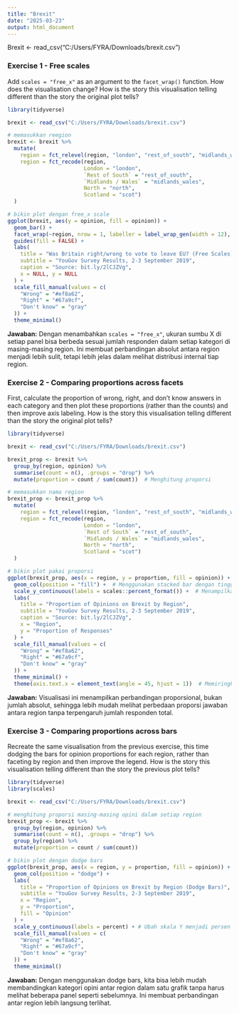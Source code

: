 ---
title: "Brexit"
date: "2025-03-23"
output: html_document
---

Brexit <- read_csv("C:/Users/FYRA/Downloads/brexit.csv")

### Exercise 1 - Free scales
Add `scales = "free_x"` as an argument to the `facet_wrap()` function. How does the visualisation change? How is the story this visualisation telling different than the story the original plot tells?

```{r}
library(tidyverse)

brexit <- read_csv("C:/Users/FYRA/Downloads/brexit.csv")

# memasukkan reegion
brexit <- brexit %>%
  mutate(
    region = fct_relevel(region, "london", "rest_of_south", "midlands_wales", "north", "scot"),
    region = fct_recode(region, 
                        London = "london", 
                        `Rest of South` = "rest_of_south", 
                        `Midlands / Wales` = "midlands_wales", 
                        North = "north", 
                        Scotland = "scot")
  )

# bikin plot dengan free_x scale
ggplot(brexit, aes(y = opinion, fill = opinion)) +
  geom_bar() +
  facet_wrap(~region, nrow = 1, labeller = label_wrap_gen(width = 12), scales = "free_x") +  # Adding scales = "free_x"
  guides(fill = FALSE) +
  labs(
    title = "Was Britain right/wrong to vote to leave EU? (Free Scales)",
    subtitle = "YouGov Survey Results, 2-3 September 2019",
    caption = "Source: bit.ly/2lCJZVg",
    x = NULL, y = NULL
  ) +
  scale_fill_manual(values = c(
    "Wrong" = "#ef8a62",
    "Right" = "#67a9cf",
    "Don't know" = "gray"
  )) +
  theme_minimal()
```

**Jawaban:** Dengan menambahkan `scales = "free_x"`, ukuran sumbu X di setiap panel bisa berbeda sesuai jumlah responden dalam setiap kategori di masing-masing region. Ini membuat perbandingan absolut antara region menjadi lebih sulit, tetapi lebih jelas dalam melihat distribusi internal tiap region.

### Exercise 2 - Comparing proportions across facets
First, calculate the proportion of wrong, right, and don't know answers in each category and then plot these proportions (rather than the counts) and then improve axis labeling. How is the story this visualisation telling different than the story the original plot tells?

```{r}
library(tidyverse)

brexit <- read_csv("C:/Users/FYRA/Downloads/brexit.csv")

brexit_prop <- brexit %>%
  group_by(region, opinion) %>%
  summarise(count = n(), .groups = "drop") %>%
  mutate(proportion = count / sum(count))  # Menghitung proporsi

# memasukkan nama region
brexit_prop <- brexit_prop %>%
  mutate(
    region = fct_relevel(region, "london", "rest_of_south", "midlands_wales", "north", "scot"),
    region = fct_recode(region, 
                        London = "london", 
                        `Rest of South` = "rest_of_south", 
                        `Midlands / Wales` = "midlands_wales", 
                        North = "north", 
                        Scotland = "scot")
  )

# bikin plot pakai proporsi
ggplot(brexit_prop, aes(x = region, y = proportion, fill = opinion)) +
  geom_col(position = "fill") +  # Menggunakan stacked bar dengan tinggi 1
  scale_y_continuous(labels = scales::percent_format()) +  # Menampilkan dalam format persen
  labs(
    title = "Proportion of Opinions on Brexit by Region",
    subtitle = "YouGov Survey Results, 2-3 September 2019",
    caption = "Source: bit.ly/2lCJZVg",
    x = "Region", 
    y = "Proportion of Responses"
  ) +
  scale_fill_manual(values = c(
    "Wrong" = "#ef8a62",
    "Right" = "#67a9cf",
    "Don't know" = "gray"
  )) +
  theme_minimal() +
  theme(axis.text.x = element_text(angle = 45, hjust = 1))  # Memiringkan label sumbu x agar lebih mudah dibaca
```

**Jawaban:** Visualisasi ini menampilkan perbandingan proporsional, bukan jumlah absolut, sehingga lebih mudah melihat perbedaan proporsi jawaban antara region tanpa terpengaruh jumlah responden total.

### Exercise 3 - Comparing proportions across bars
Recreate the same visualisation from the previous exercise, this time dodging the bars for opinion proportions for each region, rather than faceting by region and then improve the legend. How is the story this visualisation telling different than the story the previous plot tells?

```{r}
library(tidyverse)
library(scales)

brexit <- read_csv("C:/Users/FYRA/Downloads/brexit.csv")

# menghitung proporsi masing-masing opini dalam setiap region
brexit_prop <- brexit %>%
  group_by(region, opinion) %>%
  summarise(count = n(), .groups = "drop") %>%
  group_by(region) %>%
  mutate(proportion = count / sum(count))

# bikin plot dengan dodge bars
ggplot(brexit_prop, aes(x = region, y = proportion, fill = opinion)) +
  geom_col(position = "dodge") +
  labs(
    title = "Proportion of Opinions on Brexit by Region (Dodge Bars)",
    subtitle = "YouGov Survey Results, 2-3 September 2019",
    x = "Region",
    y = "Proportion",
    fill = "Opinion"
  ) +
  scale_y_continuous(labels = percent) + # Ubah skala Y menjadi persen
  scale_fill_manual(values = c(
    "Wrong" = "#ef8a62",
    "Right" = "#67a9cf",
    "Don't know" = "gray"
  )) +
  theme_minimal()
```

**Jawaban:** Dengan menggunakan dodge bars, kita bisa lebih mudah membandingkan kategori opini antar region dalam satu grafik tanpa harus melihat beberapa panel seperti sebelumnya. Ini membuat perbandingan antar region lebih langsung terlihat.
